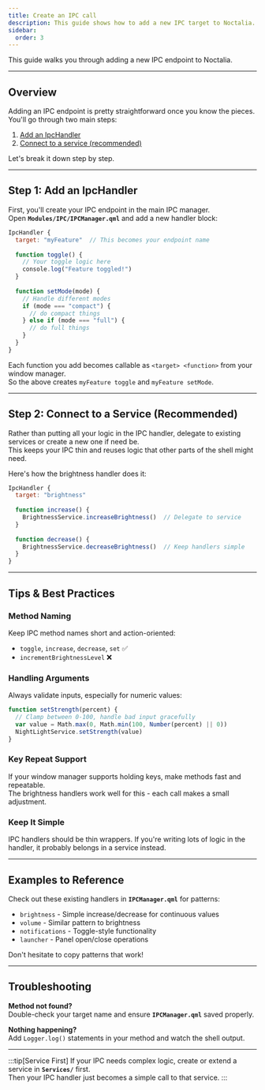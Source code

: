 ```yaml
---
title: Create an IPC call
description: This guide shows how to add a new IPC target to Noctalia.
sidebar:
  order: 3
---
```


This guide walks you through adding a new IPC endpoint to Noctalia.

---

## Overview

Adding an IPC endpoint is pretty straightforward once you know the pieces.  
You'll go through two main steps:

1. [Add an IpcHandler](#step-1-add-an-ipchandler)
2. [Connect to a service (recommended)](#step-2-connect-to-a-service-recommended)

Let's break it down step by step.

---

## Step 1: Add an IpcHandler

First, you'll create your IPC endpoint in the main IPC manager.  
Open **`Modules/IPC/IPCManager.qml`** and add a new handler block:

```qml
IpcHandler {
  target: "myFeature"  // This becomes your endpoint name
  
  function toggle() {
    // Your toggle logic here
    console.log("Feature toggled!")
  }
  
  function setMode(mode) {
    // Handle different modes
    if (mode === "compact") {
      // do compact things
    } else if (mode === "full") {
      // do full things  
    }
  }
}
```

Each function you add becomes callable as `<target> <function>` from your window manager.  
So the above creates `myFeature toggle` and `myFeature setMode`.

---

## Step 2: Connect to a Service (Recommended)

Rather than putting all your logic in the IPC handler, delegate to existing services or create a new one if need be.  
This keeps your IPC thin and reuses logic that other parts of the shell might need.

Here's how the brightness handler does it:

```qml
IpcHandler {
  target: "brightness"
  
  function increase() {
    BrightnessService.increaseBrightness()  // Delegate to service
  }
  
  function decrease() {
    BrightnessService.decreaseBrightness()  // Keep handlers simple
  }
}
```

---

## Tips & Best Practices

### Method Naming
Keep IPC method names short and action-oriented:
- `toggle`, `increase`, `decrease`, `set` ✅
- `incrementBrightnessLevel` ❌

### Handling Arguments
Always validate inputs, especially for numeric values:

```qml
function setStrength(percent) {
  // Clamp between 0-100, handle bad input gracefully
  var value = Math.max(0, Math.min(100, Number(percent) || 0))
  NightLightService.setStrength(value)
}
```

### Key Repeat Support  
If your window manager supports holding keys, make methods fast and repeatable.  
The brightness handlers work well for this - each call makes a small adjustment.

### Keep It Simple
IPC handlers should be thin wrappers. If you're writing lots of logic in the handler, it probably belongs in a service instead.

---

## Examples to Reference

Check out these existing handlers in **`IPCManager.qml`** for patterns:

- `brightness` - Simple increase/decrease for continuous values
- `volume` - Similar pattern to brightness  
- `notifications` - Toggle-style functionality
- `launcher` - Panel open/close operations

Don't hesitate to copy patterns that work!

---

## Troubleshooting

**Method not found?**  
Double-check your target name and ensure **`IPCManager.qml`** saved properly.

**Nothing happening?**  
Add `Logger.log()` statements in your method and watch the shell output.

---

:::tip[Service First]
If your IPC needs complex logic, create or extend a service in **`Services/`** first.  
Then your IPC handler just becomes a simple call to that service.
:::